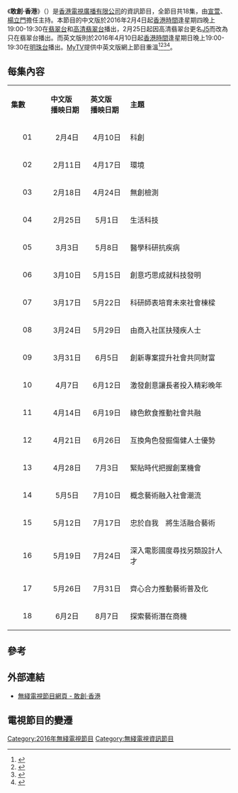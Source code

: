 {{無綫節目
| 中文節目名=敢創·香港
| 英文節目名={{lang|en|Creative . Hong Kong}}
| 圖片=
| 語言=廣東話（翡翠台、高清翡翠台）<br>英文（明珠台）
| 翡翠台視頻制式=[[16:9|16:9]] [[高清電視|高清電視]]
| 翡翠台首播日期=2016年2月4日－2016年6月2日
| 翡翠台首播時間=逢星期四 19:00-19:30（連廣告）<br> 2016年2月4日－2016年2月18日期間，<br>高清翡翠台同步播映。
| 高清翡翠台視頻制式=[[16:9|16:9]] [[高清電視|高清電視]]
| 高清翡翠台首播日期=2016年2月4日－2016年2月18日
| 高清翡翠台首播時間=星期四 19:00-19:30（連廣告）
| 明珠台視頻制式=[[16:9|16:9]] [[高清電視|高清電視]]
| 明珠台播出日期=2016年4月10日－2016年8月7日
| 明珠台播出時間=逢星期日 19:00－19:30（連廣告）
| 監製=[[葉潔馨|葉潔馨]]、[[蕭潮順|蕭潮順]]、[[顏昭誠|顏昭誠]]
| 集數=18
| 每集長度=30分鐘（連廣告）
| 類型=生活消閒
| 製作公司=[[香港|香港]][[電視廣播有限公司|電視廣播有限公司]]
| 國家={{HKG}}
| 主持=[[宣萱|宣萱]]、[[楊立門|楊立門]]
| 網頁=http://programme.tvb.com/lifestyle/creativehongkong/
}}

《'''敢創·香港'''》（{{lang-en|'''Creative . Hong Kong'''}}）是[[香港|香港]][[電視廣播有限公司|電視廣播有限公司]]的資訊節目，全節目共18集，由[[宣萱|宣萱]]、[[楊立門|楊立門]]擔任主持。本節目的中文版於2016年2月4日起[[香港時間|香港時間]]逢星期四晚上19:00-19:30在[[翡翠台|翡翠台]]和[[高清翡翠台|高清翡翠台]]播出，2月25日起因高清翡翠台更名[[J5|J5]]而改為只在翡翠台播出。而英文版則於2016年4月10日起[[香港時間|香港時間]]逢星期日晚上19:00-19:30在[[明珠台|明珠台]]播出。[[MyTV|MyTV]]提供中英文版網上節目重溫<REF>
{{Cite web |url=https://hk.news.yahoo.com/%E8%97%9D%E8%A1%93%E7%95%8C%E6%95%A2%E5%89%B5%E8%BF%BD%E5%A4%A2-%E8%AB%87%E9%A6%99%E6%B8%AF%E7%99%BC%E5%B1%95%E5%89%8D%E6%99%AF-221115326.html |title=存档副本 |accessdate=2017-10-06 |archive-date=2017-10-06 |archive-url=https://web.archive.org/web/20171006062516/https://hk.news.yahoo.com/%E8%97%9D%E8%A1%93%E7%95%8C%E6%95%A2%E5%89%B5%E8%BF%BD%E5%A4%A2-%E8%AB%87%E9%A6%99%E6%B8%AF%E7%99%BC%E5%B1%95%E5%89%8D%E6%99%AF-221115326.html |dead-url=no }}
</REF><REF>
{{Cite web |url=http://hd.stheadline.com/news/columns/507/20160204/422049/ |title=存档副本 |accessdate=2017-10-06 |archive-date=2017-10-06 |archive-url=https://web.archive.org/web/20171006062152/http://hd.stheadline.com/news/columns/507/20160204/422049/ |dead-url=no }}
</REF><REF>
{{Cite web |url=https://skypost.ulifestyle.com.hk/article/1595036/%E9%A6%99%E6%B8%AF%E6%95%A2%E5%89%B5%E2%80%A7%E6%95%A2%E5%89%B5%E9%A6%99%E6%B8%AF |title=存档副本 |access-date=2017-10-06 |archive-date=2021-04-10 |archive-url=https://web.archive.org/web/20210410232112/https://skypost.ulifestyle.com.hk/article/1595036/%E9%A6%99%E6%B8%AF%E6%95%A2%E5%89%B5%E2%80%A7%E6%95%A2%E5%89%B5%E9%A6%99%E6%B8%AF |dead-url=no }}
</REF><REF>
{{Cite web |url=http://www.cogonline.com.cn/Article/xkzx/yndt/141079302.html |title=存档副本 |access-date=2017-10-06 |archive-url=https://web.archive.org/web/20171006062601/http://www.cogonline.com.cn/Article/xkzx/yndt/141079302.html |archive-date=2017-10-06 |dead-url=yes }}
</REF>。

==每集內容==
{|class="wikitable" style="width:70%; font-size: 14px;"
|- style="background:cornflowerblue; color:white" align=center
|style="width:5%"|'''集數'''||style="width:5%"|'''中文版<br>播映日期'''||style="width:5%"|'''英文版<br>播映日期'''||style="width:15%"|'''主題'''
|-
|align=center| 01 ||align=center| 2月4日 ||align=center| 4月10日 ||科創
|-
|align=center| 02 ||align=center| 2月11日 ||align=center| 4月17日 ||環境
|-
|align=center| 03 ||align=center| 2月18日 ||align=center| 4月24日 ||無創檢測
|-
|align=center| 04 ||align=center| 2月25日 ||align=center| 5月1日 ||生活科技
|-
|align=center| 05 ||align=center| 3月3日 ||align=center| 5月8日 ||醫學科研抗疾病
|-
|align=center| 06 ||align=center| 3月10日 ||align=center| 5月15日 ||創意巧思成就科技發明
|-
|align=center| 07 ||align=center| 3月17日 ||align=center| 5月22日 ||科研師表培育未來社會棟樑
|-
|align=center| 08 ||align=center| 3月24日 ||align=center| 5月29日 ||由商入社匡扶殘疾人士
|-
|align=center| 09 ||align=center| 3月31日 ||align=center| 6月5日 ||創新專案提升社會共同財富
|-
|align=center| 10 ||align=center| 4月7日 ||align=center| 6月12日 || 激發創意讓長者投入精彩晚年
|-
|align=center| 11 ||align=center| 4月14日 ||align=center| 6月19日 ||綠色飲食推動社會共融
|-
|align=center| 12 ||align=center| 4月21日 ||align=center| 6月26日 ||互換角色發掘傷健人士優勢
|-
|align=center| 13 ||align=center| 4月28日 ||align=center| 7月3日 ||緊貼時代把握創業機會
|-
|align=center| 14 ||align=center| 5月5日 ||align=center| 7月10日 ||概念藝術融入社會潮流
|-
|align=center| 15 ||align=center| 5月12日 ||align=center| 7月17日 ||忠於自我　將生活融合藝術
|-
|align=center| 16 ||align=center| 5月19日 ||align=center| 7月24日 ||深入電影國度尋找另類設計人才
|-
|align=center| 17 ||align=center| 5月26日 ||align=center| 7月31日 ||齊心合力推動藝術普及化
|-
|align=center| 18 ||align=center| 6月2日 ||align=center| 8月7日 ||探索藝術潛在商機
|}

==參考==
{{REFLIST}}

==外部連結==
*[http://programme.tvb.com/lifestyle/creativehongkong/ 無綫電視節目網頁 - 敢創·香港] {{Wayback|url=http://programme.tvb.com/lifestyle/creativehongkong/ |date=20160601205650 }}

==電視節目的變遷==
{{電視節目的變遷
|電視台={{HK}}[[無綫電視|無綫電視]][[翡翠台|翡翠台]]
|播放檔次=星期四 19:00-19:30 時段
|節目名稱=敢創·香港<br>（中文版）<br/>（2016.02.04 - 2016.06.02）
|上一節目=[[咬一口地球|咬一口地球]]<br/>（2015.12.03 - 2016.01.28）
|下一節目=[[人間絕色|人間絕色]]<br/>（2016.06.09 - 2016.06.30）
}}
{{電視節目的變遷
|電視台={{HK}}[[無綫電視|無綫電視]][[高清翡翠台|高清翡翠台]]
|播放檔次=星期四 19:00-19:30 時段
|節目名稱=敢創·香港<br>（中文版）<br>（第1-3集）<br/>（2016.02.04 - 2016.02.18）
|上一節目=[[咬一口地球|咬一口地球]]<br/>（2015.12.03 - 2016.01.28）
|下一節目=<small>（頻道更名為[[J5|J5]]）</small><hr/>[[別讓身體不開心|別讓身體不開心]]（第一輯）<br />（2016.2.22 - 2016.4.29）<br/>（18:30 - 19:30）
}}
[[Category:2016年無綫電視節目|Category:2016年無綫電視節目]]
[[Category:無綫電視資訊節目|Category:無綫電視資訊節目]]